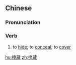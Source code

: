 ==Chinese==
{{zh-forms}}

===Pronunciation===
{{zh-pron
|m=yǎncáng
|c=jim2 cong4
|mn=qz,xm,zz:iám-chông
|cat=v
}}

===Verb===
{{zh-verb}}

# to [[hide]]; to [[conceal]]; to [[cover]]

[[hu:掩藏]]
[[zh:掩藏]]